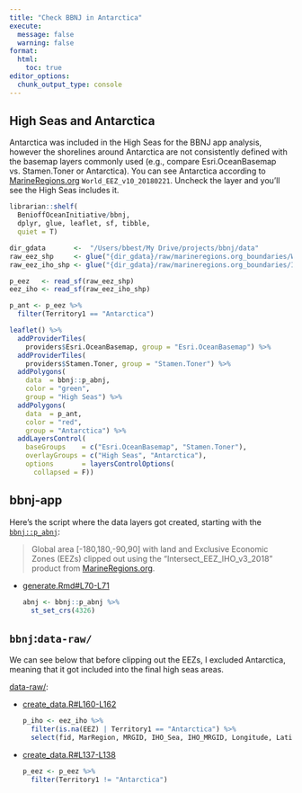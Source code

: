 ```yaml
---
title: "Check BBNJ in Antarctica"
execute:
  message: false
  warning: false
format: 
  html:
    toc: true
editor_options: 
  chunk_output_type: console
---
```


## High Seas and Antarctica

Antarctica was included in the High Seas for the BBNJ app analysis, however the shorelines around Antarctica are not consistently defined with the basemap layers commonly used (e.g., compare Esri.OceanBasemap vs. Stamen.Toner or Antarctica). You can see Antarctica according to [MarineRegions.org](https://marineregions.org) `World_EEZ_v10_20180221`. Uncheck the layer and you'll see the High Seas includes it.

```r
librarian::shelf(
  BenioffOceanInitiative/bbnj,
  dplyr, glue, leaflet, sf, tibble,
  quiet = T)

dir_gdata       <-  "/Users/bbest/My Drive/projects/bbnj/data"
raw_eez_shp     <- glue("{dir_gdata}/raw/marineregions.org_boundaries/World_EEZ_v10_20180221/eez_v10.shp")
raw_eez_iho_shp <- glue("{dir_gdata}/raw/marineregions.org_boundaries/Intersect_EEZ_IHO_v3_2018/EEZ_IHO_v3.shp")

p_eez   <- read_sf(raw_eez_shp)
eez_iho <- read_sf(raw_eez_iho_shp)

p_ant <- p_eez %>%
  filter(Territory1 == "Antarctica")

leaflet() %>% 
  addProviderTiles(
    providers$Esri.OceanBasemap, group = "Esri.OceanBasemap") %>% 
  addProviderTiles(
    providers$Stamen.Toner, group = "Stamen.Toner") %>% 
  addPolygons(
    data  = bbnj::p_abnj, 
    color = "green", 
    group = "High Seas") %>% 
  addPolygons(
    data  = p_ant, 
    color = "red",
    group = "Antarctica") %>% 
  addLayersControl(
    baseGroups    = c("Esri.OceanBasemap", "Stamen.Toner"),
    overlayGroups = c("High Seas", "Antarctica"),
    options       = layersControlOptions(
      collapsed = F))
```

## bbnj-app

Here's the script where the data layers got created, starting with the [`bbnj::p_abnj`](
https://benioffoceaninitiative.github.io/bbnj/reference/p_abnj.html):

> Global area [-180,180,-90,90] with land and Exclusive Economic Zones (EEZs) clipped out using the "Intersect_EEZ_IHO_v3_2018" product from [MarineRegions.org](https://marineregions.org).

- [generate.Rmd#L70-L71](https://github.com/BenioffOceanInitiative/bbnj-app/blob/99d5bc5d6577be710bf19278739bc391507ce386/generate.Rmd#L70-L71)
  ```r
  abnj <- bbnj::p_abnj %>% 
    st_set_crs(4326)
  ```

## `bbnj`:`data-raw/`

We can see below that before clipping out the EEZs, I excluded Antarctica, meaning that it got included into the final high seas areas.

[data-raw/](https://github.com/BenioffOceanInitiative/bbnj/tree/c5e78b2e1d87ab7ad2e395220d59a25fa5527155/data-raw):

- [create_data.R#L160-L162](https://github.com/BenioffOceanInitiative/bbnj/blob/c5e78b2e1d87ab7ad2e395220d59a25fa5527155/data-raw/create_data.R#L160-L162)
  ```r
  p_iho <- eez_iho %>%
    filter(is.na(EEZ) | Territory1 == "Antarctica") %>%
    select(fid, MarRegion, MRGID, IHO_Sea, IHO_MRGID, Longitude, Latitude, Area_km2)
  ```

- [create_data.R#L137-L138](https://github.com/BenioffOceanInitiative/bbnj/blob/c5e78b2e1d87ab7ad2e395220d59a25fa5527155/data-raw/create_data.R#L137-L138)
  ```r
  p_eez <- p_eez %>%
    filter(Territory1 != "Antarctica")
  ```
